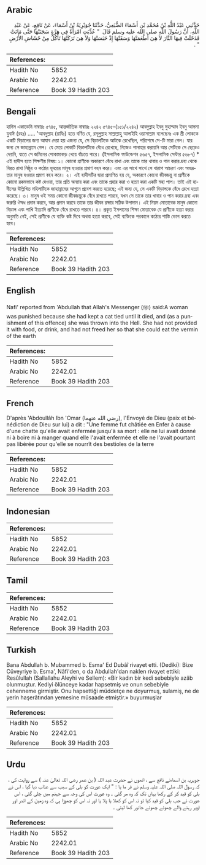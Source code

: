 ## Arabic


<div dir="rtl" lang="ar" style={{fontSize:'larger',backgroundColor:'#f8f9fa',padding:20}}>
حَدَّثَنِي عَبْدُ اللَّهِ بْنُ مُحَمَّدِ بْنِ أَسْمَاءَ الضُّبَعِيُّ، حَدَّثَنَا جُوَيْرِيَةُ بْنُ أَسْمَاءَ، عَنْ نَافِعٍ، عَنْ عَبْدِ اللَّهِ، أَنَّ رَسُولَ اللَّهِ صلى الله عليه وسلم قَالَ ‏ "‏ عُذِّبَتِ امْرَأَةٌ فِي هِرَّةٍ سَجَنَتْهَا حَتَّى مَاتَتْ فَدَخَلَتْ فِيهَا النَّارَ لاَ هِيَ أَطْعَمَتْهَا وَسَقَتْهَا إِذْ حَبَسَتْهَا وَلاَ هِيَ تَرَكَتْهَا تَأْكُلُ مِنْ خَشَاشِ الأَرْضِ ‏"‏ ‏.‏
</div>
<div style={{backgroundColor:'#f8f9fa',padding:20, marginBottom: 10}}><table> <thead> <tr> <th>References:</th> <th></th> </tr> </thead> <tbody><tr><td>Hadith No</td><td>5852</td></tr><tr><td>Arabic No</td><td>2242.01</td></tr><tr><td>Reference</td><td>Book 39 Hadith 203</td></tr></tbody></table></div>

## Bengali


<div dir="ltr" lang="bn" style={{fontSize:'larger',backgroundColor:'#f8f9fa',padding:20}}>
হাদিস একাডেমি নাম্বারঃ ৫৭৪৫, আন্তর্জাতিক নাম্বারঃ ২২৪২ ৫৭৪৫-(১৫১/২২৪২) আবদুল্লাহ ইবনু মুহাম্মাদ ইবনু আসমা যুবাঈ (রহঃ) ..... 'আবদুল্লাহ (রাযিঃ) হতে বর্ণিত যে, রসূলুল্লাহ সাল্লাল্লাহু আলাইহি ওয়াসাল্লাম বলেছেনঃ এক স্ত্রী লোককে একটি বিড়ালের জন্য আযাব দেয়া হয় এজন্য যে, সে বিড়ালটিকে আটকে রেখেছিল, পরিশেষে সে-টি মারা গেল। যার জন্য সে জাহান্নামে গেল। যে মেয়ে লোকটি বিড়ালটিকে বেঁধে রেখেছে, নিজেও পানাহার করায়নি আর সেটিকে সে ছেড়েও দেয়নি, যাতে সে জমিনের পোকামাকড় খেয়ে বাঁচতে পারে। (ইসলামিক ফাউন্ডেশন ৫৬৫৭, ইসলামিক সেন্টার ৫৬৮৭) * এই হাদীস হতে শিক্ষণীয় বিষয়: ১। কোনো প্রাণীকে অকারণে বেঁধে রাখা এবং তাকে তার খাবার ও পান করার দ্রব্য থেকে বিরত রাখা নিষ্ঠুর ও কঠোর হৃদয়ের মানুষ হওয়ার প্রমাণ বহন করে। এবং এর সাথে সাথে সে খারাপ আচরণ এবং অভদ্রতার মানুষ হওয়ার প্রমাণ বহন করে। ২। এই হাদীসটির দ্বারা প্রমাণিত হয় যে, অকারণে কোনো জীবজন্তু বা প্রাণীকে কোনো রকমভাবে কষ্ট দেওয়া, তার প্রতি অন্যায় করা এবং তাকে প্রহার করা ও হত্যা করা একটি মহা পাপ। তাই এই হাদীসের উল্লিখিত মহিলাটিকে জাহান্নামের আগুনে প্রবেশ করতে হয়েছে; এই জন্য যে, সে একটি বিড়ালকে বেঁধে রেখে হত্যা করেছে। ৩। মানুষ ওই সময় কোনো জীবজন্তুকে বেঁধে রাখতে পারবে, যখন সে তাকে তার খাবার ও পান করার দ্রব্য এবং জরুরি ঔষধ প্রদান করবে, আর প্রদান করবে তাকে তার জীবন রক্ষার সঠিক উপাদান। এই নিয়ম মোতাবেক মানুষ কোনো বিড়াল এবং পাখি ইত্যাদি প্রাণীকে বেঁধে রাখতে পারবে। ৪। প্রকৃত ইসলামের শিক্ষা মোতাবেক যে প্রাণীকে হত্যা করার অনুমতি নেই, সেই প্রাণীকে যে ব্যক্তি কষ্ট দিবে অথবা হত্যা করবে, সেই ব্যক্তিকে পরকালে কঠোর শাস্তি ভোগ করতে হবে।
</div>
<div style={{backgroundColor:'#f8f9fa',padding:20, marginBottom: 10}}><table> <thead> <tr> <th>References:</th> <th></th> </tr> </thead> <tbody><tr><td>Hadith No</td><td>5852</td></tr><tr><td>Arabic No</td><td>2242.01</td></tr><tr><td>Reference</td><td>Book 39 Hadith 203</td></tr></tbody></table></div>

## English


<div dir="ltr" lang="en" style={{fontSize:'larger',backgroundColor:'#f8f9fa',padding:20}}>
Nafi' reported from 'Abdullah that Allah's Messenger (ﷺ) said:A woman was punished because she had kept a cat tied until it died, and (as a punishment of this offence) she was thrown into the Hell. She had not provided it with food, or drink, and had not freed her so that she could eat the vermin of the earth
</div>
<div style={{backgroundColor:'#f8f9fa',padding:20, marginBottom: 10}}><table> <thead> <tr> <th>References:</th> <th></th> </tr> </thead> <tbody><tr><td>Hadith No</td><td>5852</td></tr><tr><td>Arabic No</td><td>2242.01</td></tr><tr><td>Reference</td><td>Book 39 Hadith 203</td></tr></tbody></table></div>

## French


<div dir="ltr" lang="fr" style={{fontSize:'larger',backgroundColor:'#f8f9fa',padding:20}}>
D'après 'Abdoullâh Ibn 'Omar (رضي الله عنهما), l'Envoyé de Dieu (paix et bénédiction de Dieu sur lui) a dit : "Une femme fut châtiée en Enfer à cause d'une chatte qu'elle avait enfermée jusqu'à sa mort : elle ne lui avait donné ni à boire ni à manger quand elle l'avait enfermée et elle ne l'avait pourtant pas libérée pour qu'elle se nourrît des bestioles de la terre
</div>
<div style={{backgroundColor:'#f8f9fa',padding:20, marginBottom: 10}}><table> <thead> <tr> <th>References:</th> <th></th> </tr> </thead> <tbody><tr><td>Hadith No</td><td>5852</td></tr><tr><td>Arabic No</td><td>2242.01</td></tr><tr><td>Reference</td><td>Book 39 Hadith 203</td></tr></tbody></table></div>

## Indonesian


<div dir="ltr" lang="id" style={{fontSize:'larger',backgroundColor:'#f8f9fa',padding:20}}>

</div>
<div style={{backgroundColor:'#f8f9fa',padding:20, marginBottom: 10}}><table> <thead> <tr> <th>References:</th> <th></th> </tr> </thead> <tbody><tr><td>Hadith No</td><td>5852</td></tr><tr><td>Arabic No</td><td>2242.01</td></tr><tr><td>Reference</td><td>Book 39 Hadith 203</td></tr></tbody></table></div>

## Tamil


<div dir="ltr" lang="ta" style={{fontSize:'larger',backgroundColor:'#f8f9fa',padding:20}}>

</div>
<div style={{backgroundColor:'#f8f9fa',padding:20, marginBottom: 10}}><table> <thead> <tr> <th>References:</th> <th></th> </tr> </thead> <tbody><tr><td>Hadith No</td><td>5852</td></tr><tr><td>Arabic No</td><td>2242.01</td></tr><tr><td>Reference</td><td>Book 39 Hadith 203</td></tr></tbody></table></div>

## Turkish


<div dir="ltr" lang="tr" style={{fontSize:'larger',backgroundColor:'#f8f9fa',padding:20}}>
Bana Abdullah b. Mubammed b. Esma' Ed Dubâî rivayet etti. (Dediki): Bize Cüveyriye b. Esma', Nâfi'den, o da Abdullah'dan naklen rivayet ettiki: Resûlullah (Sallallahu Aleyhi ve Sellem): «Bir kadın bir kedi sebebiyle azâb olunmuştur. Kediyi ölünceye kadar hapsetmiş ve onun sebebiyle cehenneme girmiştir. Onu hapsettiği müddetçe ne doyurmuş, sulamiş, ne de yerin haşerâtından yemesine müsaade et­miştir.» buyurmuşlar
</div>
<div style={{backgroundColor:'#f8f9fa',padding:20, marginBottom: 10}}><table> <thead> <tr> <th>References:</th> <th></th> </tr> </thead> <tbody><tr><td>Hadith No</td><td>5852</td></tr><tr><td>Arabic No</td><td>2242.01</td></tr><tr><td>Reference</td><td>Book 39 Hadith 203</td></tr></tbody></table></div>

## Urdu


<div dir="rtl" lang="ur" style={{fontSize:'larger',backgroundColor:'#f8f9fa',padding:20}}>
جویریہ بن اسماءنے نافع سے ، انھوں نے حضرت عبد اللہ ( بن عمر رضی اللہ تعالیٰ عنہ ) سے روایت کی ، کہ رسول اللہ صلی اللہ علیہ وسلم نے فر ما یا : " ایک عورت کو بلی کے سبب سے عذاب دیا گیا ، اس نے بلی کو قید کر کے رکھا یہاں تک کہ وہ مر گئی ۔ وہ عورت اس کی وجہ سے جہنم میں چلی گئی ، اس عورت نے جب بلی کو قید کیا تو نہ اس کو کھلا یا پلا یا اور نہ اس کو چھوڑا ہی کہ وہ زمین کے اندر اور اوپر رہنے والے چھوٹے چھوٹے جانور کھا لیتی ۔
</div>
<div style={{backgroundColor:'#f8f9fa',padding:20, marginBottom: 10}}><table> <thead> <tr> <th>References:</th> <th></th> </tr> </thead> <tbody><tr><td>Hadith No</td><td>5852</td></tr><tr><td>Arabic No</td><td>2242.01</td></tr><tr><td>Reference</td><td>Book 39 Hadith 203</td></tr></tbody></table></div>